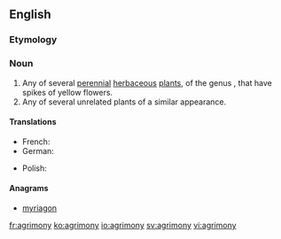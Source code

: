 ==English==

===Etymology===
{{rfe}}

===Noun===
{{wikipedia}}
{{en-noun|agrimonies}}

# Any of several [[perennial]] [[herbaceous]] [[plant]]s, of the genus {{taxlink|Agrimonia|genus}}, that have spikes of yellow flowers.
# Any of several unrelated plants of a similar appearance.

====Translations====
{{trans-top|plant of the genus ''Agrimonia''}}
* French: {{t+|fr|aigremoine|f}}
* German: {{t-|de|Odermennig|m}}
{{trans-mid}}
* Polish: {{t-|pl|rzepik|m}}
{{trans-bottom}}

====Anagrams====
* [[myriagon#English|myriagon]]

[[fr:agrimony]]
[[ko:agrimony]]
[[io:agrimony]]
[[sv:agrimony]]
[[vi:agrimony]]